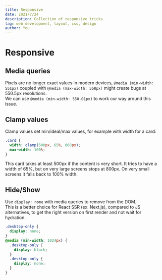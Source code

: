 ```yaml
---
title: Responsive
date: 2021/7/24
description: Collection of responsive tricks
tag: web development, layout, css, design
author: You
---
```


# Responsive

## Media queries

Pixels are no longer exact values in modern devices, `@media (min-width: 551px)` coupled with `@media (max-width: 550px)` might create bugs at 550.5px resolutions.  
We can use `@media (min-width: 550.01px)` to work our way around this issue.

## Clamp values

Clamp values set min/ideal/max values, for example with width for a card:

```css
.card {
  width: clamp(500px, 65%, 800px);
  max-width: 100%;
}
```

<div
  style={{
    width: 'clamp(500px, 65%, 800px)',
    maxWidth: '100%',
    borderRadius: '4px',
    border: '1px solid #e2e8f0',
    padding: '24px',
    margin: '0 auto'
  }}
>
  This card takes at least 500px if the content is very short. It tries to have
  a width of 65%, but on very large screens stops at 800px. On very small
  screens it falls back to 100% width.
</div>

## Hide/Show

Use `display: none` with media queries to remove from the DOM.  
This is a better choice for React SSR (ex: Next.js), compared to JS alternatives, to get the right version on first render and not wait for hydration.

```css
.desktop-only {
  display: none;
}
@media (min-width: 1024px) {
  .desktop-only {
    display: block;
  }
  .desktop-only {
    display: none;
  }
}
```
